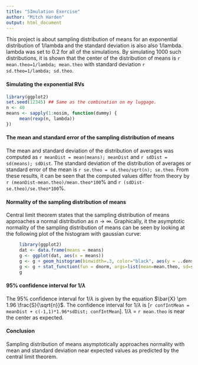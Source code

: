 ```yaml
---
title: "SImulation Exercise"
author: "Mitch Harden"
output: html_document
---
```


This project is about sampling distribution of means for an exponential distribution of 1/lambda and the standard deviation is also also 1/lambda. lambda was set to 0.2 for all of the simulations. By simulating 1000 such distributions, it is shown that the  center of the distribution of means is `r mean.theo=1/lambda; mean.theo` with standard deviation `r sd.theo=1/lambda; sd.theo`.

#### Simulating the exponential RVs
```r
library(ggplot2)
set.seed(12345) ## Same as the combination on my luggage.
n <- 40
means <- sapply(1:nosim, function(dummy) {
     mean(rexp(n, lambda))
})
```

#### The mean and standard error of the sampling distribution of means
The mean and standard deviation of the distribution of averages was computed as `r meanDist = mean(means); meanDist` and `r sdDist = sd(means); sdDist`.  The standard deviation of the distribution of averages or standard error of the mean is `r se.theo = sd.theo/sqrt(n); se.theo`.  From these results, it can be seen that the computed values differ from theory by `r (meanDist-mean.theo)/mean.theo*100`% and `r (sdDist-se.theo)/se.theo*100`%.

#### Normality of the sampling distribution of means
Central limit theorem states that the sampling distribution of means approaches a normal distribution as $n \to \infty$. Graphically, it the asymptotic normality of the sampling distribution of means can be seen by looking at the following plot of the histogram with gaussian curve:
``` r
     library(ggplot2)
     dat <- data.frame(means = means)
     g <- ggplot(dat, aes(x = means)) 
     g <- g + geom_histogram(binwidth=.3, color="black", aes(y = ..density..))
     g <- g + stat_function(fun = dnorm, args=list(mean=mean.theo, sd=se.theo))
     g  
```

#### 95% confidence interval for $1/\lambda$
The 95% confidence interval for $1/\lambda$ is given by the equation $\bar{X} \pm 1.96 \frac{S}{\sqrt{n}}$.  The confidence interval for $1/\lambda$ is [`r confIntMean = meanDist + c(-1,1)*1.96*sdDist; confIntMean`]. $1/\lambda$ = `r mean.theo` is near the center as expected.

#### Conclusion
Sampling distribution of means asymptotically approaches normality with mean and standard deviation near expected values as predicted by the central limit theorem.